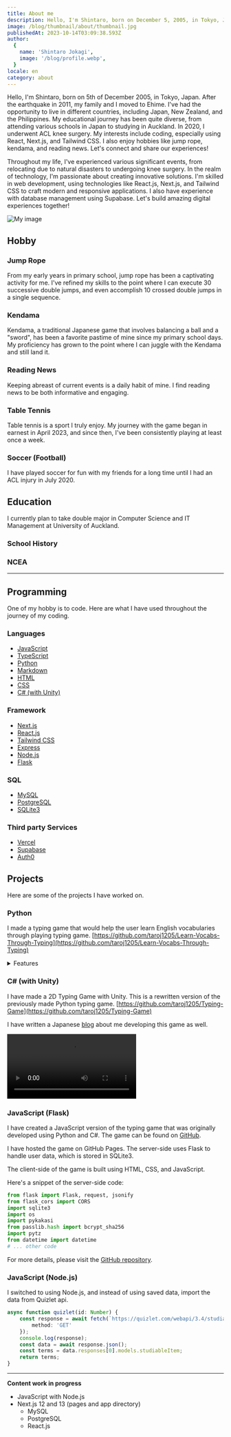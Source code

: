 ```yaml
---
title: About me
description: Hello, I'm Shintaro, born on December 5, 2005, in Tokyo, Japan. After the earthquake in 2011, my family and I moved to Ehime. I've had the opportunity to live in different countries, including Japan, New Zealand, and the Philippines. My educational journey has been quite diverse, from attending various schools in Japan to studying in Auckland. In 2020, I underwent ACL knee surgery. My interests include coding, especially using React, Next.js, and Tailwind CSS. I also enjoy hobbies like jump rope, kendama, and reading news. Let's connect and share our experiences!
image: /blog/thumbnail/about/thumbnail.jpg
publishedAt: 2023-10-14T03:09:38.593Z
author:
  {
    name: 'Shintaro Jokagi',
    image: '/blog/profile.webp',
  }
locale: en
category: about
---
```


Hello, I'm Shintaro, born on 5th of December 2005, in Tokyo, Japan. After the earthquake in 2011, my family and I moved to Ehime. I've had the opportunity to live in different countries, including Japan, New Zealand, and the Philippines. My educational journey has been quite diverse, from attending various schools in Japan to studying in Auckland. In 2020, I underwent ACL knee surgery. My interests include coding, especially using React, Next.js, and Tailwind CSS. I also enjoy hobbies like jump rope, kendama, and reading news. Let's connect and share our experiences!

Throughout my life, I've experienced various significant events, from relocating due to natural disasters to undergoing knee surgery. In the realm of technology, I'm passionate about creating innovative solutions. I'm skilled in web development, using technologies like React.js, Next.js, and Tailwind CSS to craft modern and responsive applications. I also have experience with database management using Supabase. Let's build amazing digital experiences together!

<TableContents />

![My image](/blog/thumbnail/about/profile.jpg)

## Hobby

### Jump Rope

From my early years in primary school, jump rope has been a captivating activity for me. I've refined my skills to the point where I can execute 30 successive double jumps, and even accomplish 10 crossed double jumps in a single sequence.

### Kendama
Kendama, a traditional Japanese game that involves balancing a ball and a "sword", has been a favorite pastime of mine since my primary school days. My proficiency has grown to the point where I can juggle with the Kendama and still land it.

### Reading News
Keeping abreast of current events is a daily habit of mine. I find reading news to be both informative and engaging.

### Table Tennis

Table tennis is a sport I truly enjoy. My journey with the game began in earnest in April 2023, and since then, I've been consistently playing at least once a week.

### Soccer (Football)

I have played soccer for fun with my friends for a long time until I had an ACL injury in July 2020.

## Education

I currently plan to take double major in Computer Science and IT Management at University of Auckland.

### School History

<SchoolHistory />

### NCEA

<NCEA />

---

## Programming

One of my hobby is to code. Here are what I have used throughout the journey of my coding.

### Languages

- [JavaScript](https://en.wikipedia.org/wiki/JavaScript)
- [TypeScript](https://www.typescriptlang.org/)
- [Python](https://www.python.org/)
- [Markdown](https://en.wikipedia.org/wiki/Markdown)
- [HTML](https://en.wikipedia.org/wiki/HTML)
- [CSS](https://en.wikipedia.org/wiki/CSS)
- [C# (with Unity)](https://docs.microsoft.com/en-us/dotnet/csharp/)

### Framework

- [Next.js](https://nextjs.org/)
- [React.js](https://reactjs.org/)
- [Tailwind CSS](https://tailwindcss.com/)
- [Express](https://expressjs.com/)
- [Node.js](https://nodejs.org/)
- [Flask](https://www.python.org/)

### SQL

- [MySQL](https://www.mysql.com/)
- [PostgreSQL](https://www.postgresql.org/)
- [SQLite3](https://sqlite.org/)

### Third party Services

- [Vercel](https://vercel.com/)
- [Supabase](https://supabase.com/)
- [Auth0](https://auth0.com/)

## Projects

Here are some of the projects I have worked on.

### Python

I made a typing game that would help the user learn English vocabularies through playing typing game. [https://github.com/taroj1205/Learn-Vocabs-Through-Typing](https://github.com/taroj1205/Learn-Vocabs-Through-Typing)

<details>
  <summary>Features</summary>
- When the program is launched, it will automatically create the necessary folders and text files if they do not exist.
- If the entered word is correct, the score will be increased.
- If the entered word is incorrect, the score will be decreased.
- The current score and the number of presented words will be displayed on the screen. Additionally, the number of previously presented words is displayed in the top left corner. The most recent word is marked with `<`, making it easier to identify the last word entered.
- The score and word count can be reset using the <Kbd keys={["escape"]} text="ESC" /> key. Before resetting, the previous score and word count are automatically backed up and saved in the data folder as `data Year-Month-Date Hour-Minute-Seconds (backup).txt`. The history of presented words is saved as `words Year-Month-Date Hour-Minute-Seconds (backup).txt`, and the number of correct and incorrect answers is saved as `accuracy Year-Month-Date Hour-Minute-Seconds (backup).txt`.
- At the end of the game, the score and word count are saved in the data folder as data.txt, the history of presented words is saved as words.txt, and the number of correct and incorrect answers is saved as accuracy.txt. These files are automatically loaded when the program is launched.
</details>

### C# (with Unity)

I have made a 2D Typing Game with Unity. This is a rewritten version of the previously made Python typing game.
[https://github.com/taroj1205/Typing-Game](https://github.com/taroj1205/Typing-Game)

I have written a Japanese [blog](https://taroj1205.hatenablog.com/archive/category/%E3%82%BF%E3%82%A4%E3%83%94%E3%83%B3%E3%82%B0%E3%82%B2%E3%83%BC%E3%83%A0) about me developing this game as well.

<video controls src="https://user-images.githubusercontent.com/61367823/218281409-3a401dec-83d4-4689-bbfb-766ee6d9a07b.mp4" type="video/mp4">
</video>

### JavaScript (Flask)

I have created a JavaScript version of the typing game that was originally developed using Python and C#. The game can be found on [GitHub](https://github.com/taroj1205/taroj1205.github.io/tree/main/typing).

I have hosted the game on GitHub Pages. The server-side uses Flask to handle user data, which is stored in SQLite3.

The client-side of the game is built using HTML, CSS, and JavaScript.

Here's a snippet of the server-side code:

```py
from flask import Flask, request, jsonify
from flask_cors import CORS
import sqlite3
import os
import pykakasi
from passlib.hash import bcrypt_sha256
import pytz
from datetime import datetime
# ... other code
```
For more details, please visit the [GitHub repository](https://github.com/taroj1205/taroj1205.github.io/tree/main/typing).

### JavaScript (Node.js)

I switched to using Node.js, and instead of using saved data, import the data from Quizlet api.

```ts
async function quizlet(id: Number) {
    const response = await fetch(`https://quizlet.com/webapi/3.4/studiable-item-documents?filters%5BstudiableContainerId%5D=${id}&filters%5BstudiableContainerType%5D=1&page=1&perPage=2000`, {
        method: 'GET'
    });
	console.log(response);
    const data = await response.json();
    const terms = data.responses[0].models.studiableItem;
    return terms;
}
```

---

**Content work in progress**
- JavaScript with Node.js
- Next.js 12 and 13 (pages and app directory)
  - MySQL
  - PostgreSQL
  - React.js